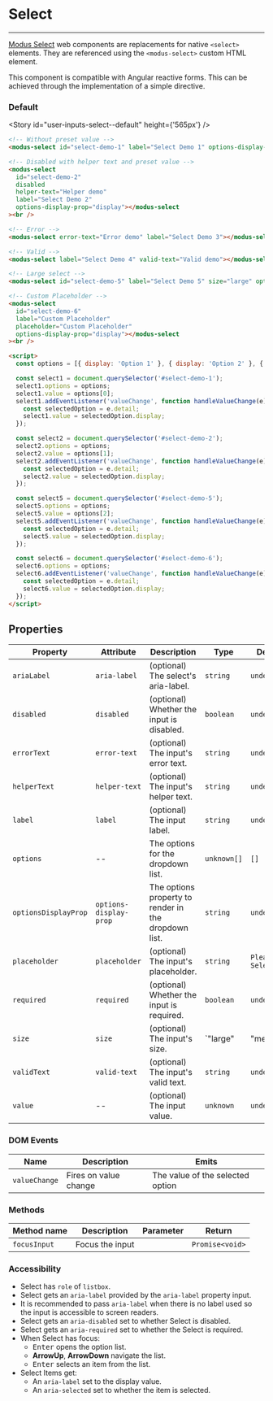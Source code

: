 
# Select

---

[Modus Select](https://modus.trimble.com/components/inputs/) web components are replacements for native `<select>` elements. They are referenced using the `<modus-select>` custom HTML element.

This component is compatible with Angular reactive forms. This can be achieved through the implementation of a simple directive.

### Default

<Story id="user-inputs-select--default" height={'565px'} />

```html
<!-- Without preset value -->
<modus-select id="select-demo-1" label="Select Demo 1" options-display-prop="display"></modus-select><br />

<!-- Disabled with helper text and preset value -->
<modus-select
  id="select-demo-2"
  disabled
  helper-text="Helper demo"
  label="Select Demo 2"
  options-display-prop="display"></modus-select
><br />

<!-- Error -->
<modus-select error-text="Error demo" label="Select Demo 3"></modus-select><br />

<!-- Valid -->
<modus-select label="Select Demo 4" valid-text="Valid demo"></modus-select><br />

<!-- Large select -->
<modus-select id="select-demo-5" label="Select Demo 5" size="large" options-display-prop="display"></modus-select><br />

<!-- Custom Placeholder -->
<modus-select
  id="select-demo-6"
  label="Custom Placeholder"
  placeholder="Custom Placeholder"
  options-display-prop="display"></modus-select
><br />

<script>
  const options = [{ display: 'Option 1' }, { display: 'Option 2' }, { display: 'Option 3' }];

  const select1 = document.querySelector('#select-demo-1');
  select1.options = options;
  select1.value = options[0];
  select1.addEventListener('valueChange', function handleValueChange(e) {
    const selectedOption = e.detail;
    select1.value = selectedOption.display;
  });

  const select2 = document.querySelector('#select-demo-2');
  select2.options = options;
  select2.value = options[1];
  select2.addEventListener('valueChange', function handleValueChange(e) {
    const selectedOption = e.detail;
    select2.value = selectedOption.display;
  });

  const select5 = document.querySelector('#select-demo-5');
  select5.options = options;
  select5.value = options[2];
  select5.addEventListener('valueChange', function handleValueChange(e) {
    const selectedOption = e.detail;
    select5.value = selectedOption.display;
  });

  const select6 = document.querySelector('#select-demo-6');
  select6.options = options;
  select6.addEventListener('valueChange', function handleValueChange(e) {
    const selectedOption = e.detail;
    select6.value = selectedOption.display;
  });
</script>
```

## Properties

| Property             | Attribute              | Description                                          | Type        | Default         |
| -------------------- | ---------------------- | ---------------------------------------------------- | ----------- | --------------- |
| `ariaLabel`          | `aria-label`           | (optional) The select's aria-label.                  | `string`    | `undefined`     |
| `disabled`           | `disabled`             | (optional) Whether the input is disabled.            | `boolean`   | `undefined`     |
| `errorText`          | `error-text`           | (optional) The input's error text.                   | `string`    | `undefined`     |
| `helperText`         | `helper-text`          | (optional) The input's helper text.                  | `string`    | `undefined`     |
| `label`              | `label`                | (optional) The input label.                          | `string`    | `undefined`     |
| `options`            | --                     | The options for the dropdown list.                   | `unknown[]` | `[]`            |
| `optionsDisplayProp` | `options-display-prop` | The options property to render in the dropdown list. | `string`    | `undefined`     |
| `placeholder`        | `placeholder`          | (optional) The input's placeholder.                  | `string`    | `Please Select` |
| `required`           | `required`             | (optional) Whether the input is required.            | `boolean`   | `undefined`     |
| `size`               | `size`                 | (optional) The input's size.                         | `"large"    | "medium"`       |
| `validText`          | `valid-text`           | (optional) The input's valid text.                   | `string`    | `undefined`     |
| `value`              | --                     | (optional) The input value.                          | `unknown`   | `undefined`     |

### DOM Events

| Name          | Description           | Emits                            |
| ------------- | --------------------- | -------------------------------- |
| `valueChange` | Fires on value change | The value of the selected option |

### Methods

| Method name  | Description     | Parameter | Return          |
| ------------ | --------------- | --------- | --------------- |
| `focusInput` | Focus the input |           | `Promise<void>` |

### Accessibility

- Select has `role` of `listbox`.
- Select gets an `aria-label` provided by the `aria-label` property input.
- It is recommended to pass `aria-label` when there is no label used so the input is accessible to screen readers.
- Select gets an `aria-disabled` set to whether Select is disabled.
- Select gets an `aria-required` set to whether the Select is required.
- When Select has focus:
  - <kbd>Enter</kbd> opens the option list.
  - **ArrowUp**, **ArrowDown** navigate the list.
  - <kbd>Enter</kbd> selects an item from the list.
- Select Items get:
  - An `aria-label` set to the display value.
  - An `aria-selected` set to whether the item is selected.
